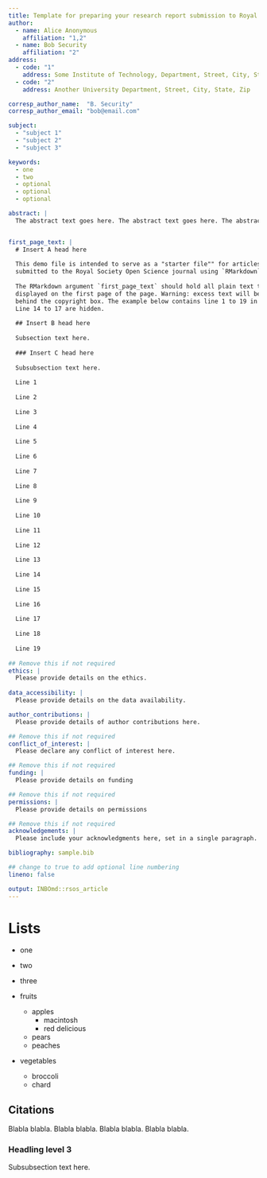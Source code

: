 ```yaml
---
title: Template for preparing your research report submission to Royal Society Open Science using RMarkdown
author:
  - name: Alice Anonymous
    affiliation: "1,2"
  - name: Bob Security
    affiliation: "2"
address:
  - code: "1"
    address: Some Institute of Technology, Department, Street, City, State, Zip
  - code: "2"
    address: Another University Department, Street, City, State, Zip

corresp_author_name:  "B. Security"
corresp_author_email: "bob@email.com"

subject:
  - "subject 1"
  - "subject 2"
  - "subject 3"

keywords:
  - one
  - two
  - optional
  - optional
  - optional

abstract: |
  The abstract text goes here. The abstract text goes here. The abstract text goes here. The abstract text goes here. The abstract text goes here. The abstract text goes here. The abstract text goes here. The abstract text goes here.


first_page_text: |
  # Insert A head here
  
  This demo file is intended to serve as a "starter file"" for articles 
  submitted to the Royal Society Open Science journal using `RMarkdown`.
  
  The RMarkdown argument `first_page_text` should hold all plain text to be 
  displayed on the first page of the page. Warning: excess text will be hidden 
  behind the copyright box. The example below contains line 1 to 19 in the code.
  Line 14 to 17 are hidden.
  
  ## Insert B head here
  
  Subsection text here.
  
  ### Insert C head here
  
  Subsubsection text here.
  
  Line 1
  
  Line 2
  
  Line 3
  
  Line 4
  
  Line 5
  
  Line 6
  
  Line 7
  
  Line 8
  
  Line 9
  
  Line 10
  
  Line 11
  
  Line 12
  
  Line 13
  
  Line 14
  
  Line 15
  
  Line 16
  
  Line 17
  
  Line 18
  
  Line 19
  
## Remove this if not required
ethics: |
  Please provide details on the ethics.
  
data_accessibility: |
  Please provide details on the data availability.

author_contributions: |
  Please provide details of author contributions here.

## Remove this if not required
conflict_of_interest: |
  Please declare any conflict of interest here.

## Remove this if not required
funding: |
  Please provide details on funding

## Remove this if not required
permissions: |
  Please provide details on permissions

## Remove this if not required
acknowledgements: |
  Please include your acknowledgments here, set in a single paragraph. Please do not include any acknowledgments in the Supporting Information, or anywhere else in the manuscript.

bibliography: sample.bib

## change to true to add optional line numbering
lineno: false

output: INBOmd::rsos_article
---
```


# Lists

* one
* two
* three

* fruits
    + apples
        - macintosh
        - red delicious
    + pears
    + peaches
* vegetables
    + broccoli
    + chard

## Citations

Blabla \cite{Lannes} blabla. Blabla \cite{HJ2} blabla. Blabla \cite{BF, Lannes} blabla. Blabla \cite{Benjamin1967, HJ2, HJ3, HP2} blabla.



### Headling level 3

Subsubsection text here.
